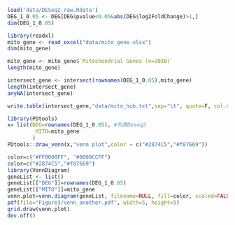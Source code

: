 ```r
load('data/DESeq2_raw.Rdata')
DEG_1_0.05 <- DEG[DEG$pvalue<0.05&abs(DEG$log2FoldChange)>1,]
dim(DEG_1_0.05)
```

```r
library(readxl)
mito_gene <- read_excel("data/mito_gene.xlsx")
dim(mito_gene)
```
```r
mito_gene <- mito_gene$`Mitochondrial Genes (n=2030)`
length(mito_gene)
```
```r
intersect_gene <- intersect(rownames(DEG_1_0.05),mito_gene)
length(intersect_gene)
anyNA(intersect_gene)
```
```r
write.table(intersect_gene,"data/mito_hub.txt",sep="\t", quote=F, col.names=F, row.names=F)
```

```r
library(PDtools)
x= list(DEG=rownames(DEG_1_0.05), #列表Deseq2
         MITO=mito_gene
        )
PDtools::draw_venn(x,"venn plot",color = c("#2874C5","#f87669"))
```
```r
color=c("#FF0000FF", "#0000CCFF")
color=c("#2874C5","#f87669")
library(VennDiagram)
geneList <- list()
geneList[["DEG"]]=rownames(DEG_1_0.05)
geneList[["MITO"]]=mito_gene
venn.plot=venn.diagram(geneList, filename=NULL, fill=color, scaled=FALSE, cat.pos=c(-1,1), cat.col=color, cat.cex = 1.2)
pdf(file="Figure3/venn_another.pdf", width=5, height=5)
grid.draw(venn.plot)
dev.off()
```

